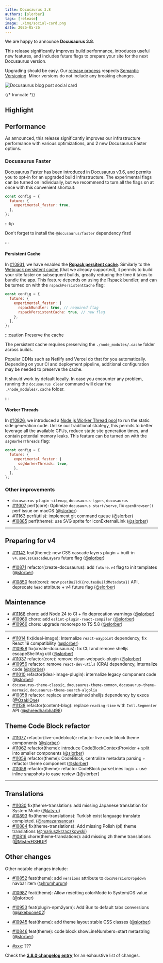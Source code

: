 ```yaml
---
title: Docusaurus 3.8
authors: [slorber]
tags: [release]
image: ./img/social-card.png
date: 2025-05-26
---
```


We are happy to announce **Docusaurus 3.8**.

This release significantly improves build performance, introduces useful new features, and includes future flags to prepare your site for the next Docusaurus version.

Upgrading should be easy. Our [release process](/community/release-process) respects [Semantic Versioning](https://semver.org/). Minor versions do not include any breaking changes.

![Docusaurus blog post social card](./img/social-card.png)

{/* truncate */}

## Highlight

## Performance

As announced, this release significantly improves our infrastructure performance with various optimizations, and 2 new Docusaurus Faster options.

### Docusaurus Faster

[Docusaurus Faster](https://github.com/facebook/docusaurus/issues/10556) has been introduced in [Docusaurus v3.6](/blog/releases/3.6#docusaurus-faster), and permits you to opt-in for an upgraded build infrastructure. The experimental flags can be turned on individually, but we recommend to turn all the flags on at once with this convenient shortcut:

```js
const config = {
  future: {
    experimental_faster: true,
  },
};
```

:::tip

Don't forget to install the `@docusaurus/faster` dependency first!

:::

#### Persistent Cache

In [#10931](https://github.com/facebook/docusaurus/pull/10931), we have enabled the **[Rspack persitent cache](https://rspack.dev/blog/announcing-1-2#persistent-cache)**. Similarly to the [Webpack persistent cache](https://webpack.js.org/blog/2020-10-10-webpack-5-release/#persistent-caching) (that we already supported), it permits to build your site faster on subsequent builds, greatly reducing the time it takes to bundle the app. This feature depends on using the [Rspack bundler](https://rspack.dev/), and can be turned on with the `rspackPersistentCache` flag:

```js
const config = {
  future: {
    experimental_faster: {
      rspackBundler: true, // required flag
      rspackPersistentCache: true, // new flag
    },
  },
};
```

:::caution Preserve the cache

The persistent cache requires preserving the `./node_modules/.cache` folder across builds.

Popular CDNs such as Netlify and Vercel do that for you automatically. Depending on your CI and deployment pipeline, additional configuration may be needed to preserve the cache.

It should work by default locally. In case you encounter any problem, running the `docusaurus clear` command will clear the `./node_modules/.cache` folder.

:::

#### Worker Threads

In [#10826](https://github.com/facebook/docusaurus/pull/10826), we introduced a [Node.js Worker Thread pool](https://github.com/tinylibs/tinypool) to run the static side generation code. Unlike our traditional strategy, this permits to better leverage all the available CPUs, reduce static site generation times, and contain potential memory leaks. This feature can be turned on with the `ssgWorkerThreads` flag:

```js
const config = {
  future: {
    experimental_faster: {
      ssgWorkerThreads: true,
    },
  },
};
```

### Other improvements

- `docusaurus-plugin-sitemap`, `docusaurus-types`, `docusaurus`
- [#11007](https://github.com/facebook/docusaurus/pull/11007) perf(core): Optimize `docusaurus start/serve`, fix `openBrowser()` perf issue on macOS ([@slorber](https://github.com/slorber))
- [#11163](https://github.com/facebook/docusaurus/pull/11163) perf(utils): implement git command queue ([@slorber](https://github.com/slorber))
- [#10885](https://github.com/facebook/docusaurus/pull/10885) perf(theme): use SVG sprite for IconExternalLink ([@slorber](https://github.com/slorber))

---

## Preparing for v4

- [#11142](https://github.com/facebook/docusaurus/pull/11142) feat(theme): new CSS cascade layers plugin + built-in `v4.useCssCascadeLayers` future flag ([@slorber](https://github.com/slorber))

- [#10871](https://github.com/facebook/docusaurus/pull/10871) refactor(create-docusaurus): add `future.v4` flag to init templates ([@slorber](https://github.com/slorber))
- [#10850](https://github.com/facebook/docusaurus/pull/10850) feat(core): new `postBuild({routesBuildMetadata})` API, deprecate `head` attribute + v4 future flag ([@slorber](https://github.com/slorber))

## Maintenance

- [#11168](https://github.com/facebook/docusaurus/pull/11168) chore: add Node 24 to CI + fix deprecation warnings ([@slorber](https://github.com/slorber))
- [#10969](https://github.com/facebook/docusaurus/pull/10969) chore: add `eslint-plugin-react-compiler` ([@slorber](https://github.com/slorber))
- [#10966](https://github.com/facebook/docusaurus/pull/10966) chore: upgrade monorepo to TS 5.8 ([@slorber](https://github.com/slorber))

---

- [#11014](https://github.com/facebook/docusaurus/pull/11014) fix(ideal-image): Internalize `react-waypoint` dependency, fix React 19 compatibility ([@slorber](https://github.com/slorber))
- [#10958](https://github.com/facebook/docusaurus/pull/10958) fix(create-docusaurus): fix CLI and remove shelljs escapeShellArg util ([@slorber](https://github.com/slorber))
- [#11037](https://github.com/facebook/docusaurus/pull/11037) refactor(core): remove clean-webpack-plugin ([@slorber](https://github.com/slorber))
- [#10956](https://github.com/facebook/docusaurus/pull/10956) refactor: remove `react-dev-utils` (CRA) dependency, internalize code ([@slorber](https://github.com/slorber))
- [#11010](https://github.com/facebook/docusaurus/pull/11010) refactor(ideal-image-plugin): internalize legacy component code ([@slorber](https://github.com/slorber))
- `docusaurus-theme-classic`, `docusaurus-theme-common`, `docusaurus-theme-mermaid`, `docusaurus-theme-search-algolia`
- [#10358](https://github.com/facebook/docusaurus/pull/10358) refactor: replace unmaintained shelljs dependency by execa ([@OzakIOne](https://github.com/OzakIOne))
- [#11138](https://github.com/facebook/docusaurus/pull/11138) refactor(content-blog): replace `reading-time` with `Intl.Segmenter` API ([@shreedharbhat98](https://github.com/shreedharbhat98))

## Theme Code Block refactor

- [#11077](https://github.com/facebook/docusaurus/pull/11077) refactor(live-codeblock): refactor live code block theme components ([@slorber](https://github.com/slorber))
- [#11062](https://github.com/facebook/docusaurus/pull/11062) refactor(theme): introduce CodeBlockContextProvider + split into smaller components ([@slorber](https://github.com/slorber))
- [#11059](https://github.com/facebook/docusaurus/pull/11059) refactor(theme): CodeBlock, centralize metadata parsing + refactor theme component ([@slorber](https://github.com/slorber))
- [#11058](https://github.com/facebook/docusaurus/pull/11058) refactor(theme): refactor CodeBlock parseLines logic + use inline snapshots to ease review ([@slorber]

---

## Translations

- [#11030](https://github.com/facebook/docusaurus/pull/11030) fix(theme-translation): add missing Japanese translation for System Mode ([@tats-u](https://github.com/tats-u))
- [#10893](https://github.com/facebook/docusaurus/pull/10893) fix(theme-translations): Turkish exist language translate completed. ([@ramazansancar](https://github.com/ramazansancar))
- [#10884](https://github.com/facebook/docusaurus/pull/10884) fix(theme-translations): Add missing Polish (pl) theme translations ([@mariuszkrzaczkowski](https://github.com/mariuszkrzaczkowski))
- [#10816](https://github.com/facebook/docusaurus/pull/10816) chore(theme-translations): add missing zh theme translations ([@MisterFISHUP](https://github.com/MisterFISHUP))

## Other changes

Other notable changes include:

- [#10852](https://github.com/facebook/docusaurus/pull/10852) feat(theme): add `versions` attribute to `docsVersionDropdown` navbar item ([@hrumhurum](https://github.com/hrumhurum))

- [#10987](https://github.com/facebook/docusaurus/pull/10987) feat(theme): Allow resetting colorMode to System/OS value ([@slorber](https://github.com/slorber))
- [#10953](https://github.com/facebook/docusaurus/pull/10953) feat(plugin-npm2yarn): Add Bun to default tabs conversions ([@jakeboone02](https://github.com/jakeboone02))
- [#10945](https://github.com/facebook/docusaurus/pull/10945) feat(theme): add theme layout stable CSS classes ([@slorber](https://github.com/slorber))
- [#10846](https://github.com/facebook/docusaurus/pull/10846) feat(theme): code block showLineNumbers=start metastring ([@slorber](https://github.com/slorber))

- [#xxx](https://github.com/facebook/docusaurus/pull/xxx): ???

Check the **[3.8.0 changelog entry](/changelog/3.8.0)** for an exhaustive list of changes.
